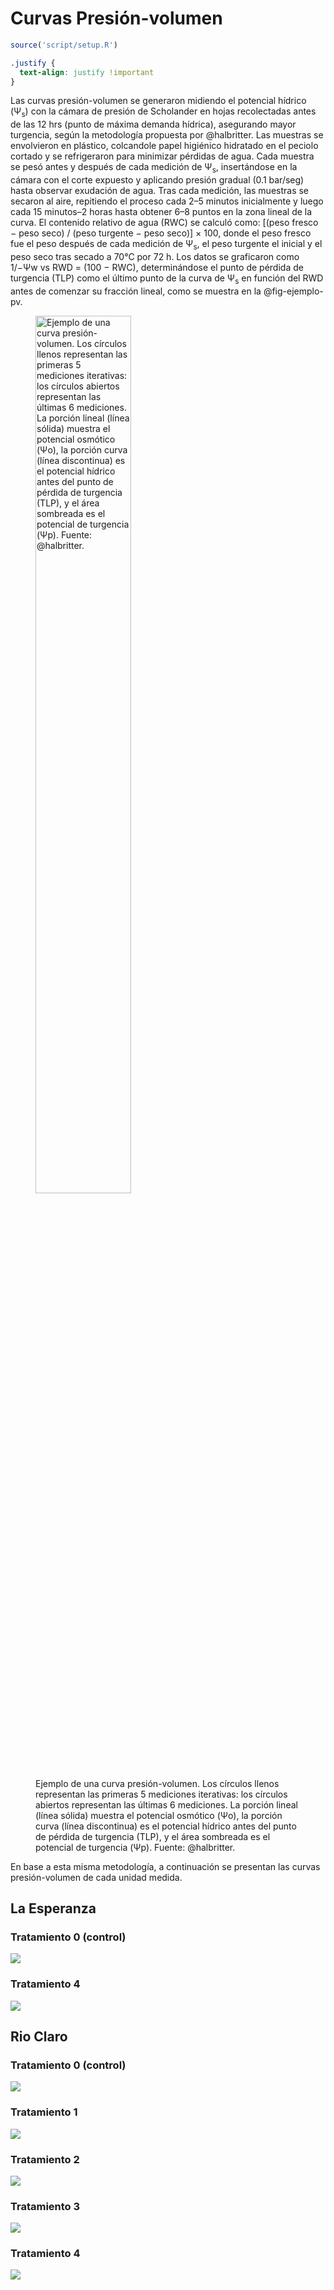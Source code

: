 # Curvas Presión-volumen

```r
source('script/setup.R')
```

```css
.justify {
  text-align: justify !important
}
```

::: justify
Las curvas presión-volumen se generaron midiendo el potencial hídrico (Ψ~s~) con la cámara de presión de Scholander en hojas recolectadas antes de las 12 hrs (punto de máxima demanda hídrica), asegurando mayor turgencia, según la metodología propuesta por @halbritter. Las muestras se envolvieron en plástico, colcandole papel higiénico hidratado en el peciolo cortado y se refrigeraron para minimizar pérdidas de agua. Cada muestra se pesó antes y después de cada medición de Ψ~s~, insertándose en la cámara con el corte expuesto y aplicando presión gradual (0.1 bar/seg) hasta observar exudación de agua. Tras cada medición, las muestras se secaron al aire, repitiendo el proceso cada 2–5 minutos inicialmente y luego cada 15 minutos–2 horas hasta obtener 6–8 puntos en la zona lineal de la curva. El contenido relativo de agua (RWC) se calculó como: [(peso fresco − peso seco) / (peso turgente − peso seco)] × 100, donde el peso fresco fue el peso después de cada medición de Ψ~s~, el peso turgente el inicial y el peso seco tras secado a 70°C por 72 h. Los datos se graficaron como 1/−Ψw vs RWD = (100 − RWC), determinándose el punto de pérdida de turgencia (TLP) como el último punto de la curva de Ψ~s~ en función del RWD antes de comenzar su fracción lineal, como se muestra en la @fig-ejemplo-pv.

![Ejemplo de una curva presión-volumen. Los círculos llenos representan las primeras 5 mediciones iterativas: los círculos abiertos representan las últimas 6 mediciones. La porción lineal (línea sólida) muestra el potencial osmótico (Ψo), la porción curva (línea discontinua) es el potencial hídrico antes del punto de pérdida de turgencia (TLP), y el área sombreada es el potencial de turgencia (Ψp). Fuente: @halbritter.](figuras/misc/tlp.png){#fig-ejemplo-pv .lightbox width="60%"}

En base a esta misma metodología, a continuación se presentan las curvas presión-volumen de cada unidad medida.
:::

## La Esperanza

::: panel-tabset
### Tratamiento 0 (control)

![](figuras/06_tlp/la_esperanza_T0.png){.lightbox fig-align="center"}

### Tratamiento 4

![](figuras/06_tlp/la_esperanza_T4.png){.lightbox fig-align="center"}
:::

## Rio Claro

::: panel-tabset
### Tratamiento 0 (control)

![](figuras/06_tlp/rio_claro_T0.png){.lightbox fig-align="center"}

### Tratamiento 1

![](figuras/06_tlp/rio_claro_T1.png){.lightbox fig-align="center"}

### Tratamiento 2

![](figuras/06_tlp/rio_claro_T2.png){.lightbox fig-align="center"}

### Tratamiento 3

![](figuras/06_tlp/rio_claro_T3.png){.lightbox fig-align="center"}

### Tratamiento 4

![](figuras/06_tlp/rio_claro_T4.png){.lightbox fig-align="center"}
:::
